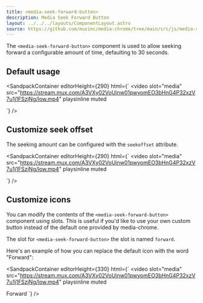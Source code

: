 ```yaml
---
title: <media-seek-forward-button>
description: Media Seek Forward Button
layout: ../../../layouts/ComponentLayout.astro
source: https://github.com/muxinc/media-chrome/tree/main/src/js/media-seek-forward-button.js
---
```



The `<media-seek-forward-button>` component is used to allow seeking forward a configurable amount of time, defaulting to 30 seconds.

## Default usage

<SandpackContainer
  editorHeight={290}
  html={`<media-controller>
  <video
    slot="media"
    src="https://stream.mux.com/A3VXy02VoUinw01pwyomEO3bHnG4P32xzV7u1j1FSzjNg/low.mp4"
    playsinline
    muted
  ></video>
  <media-control-bar>
    <media-play-button></media-play-button>
    <media-time-display></media-time-display>
    <media-seek-forward-button></media-seek-forward-button>
  </media-control-bar>
</media-controller>`}
/>

## Customize seek offset

The seeking amount can be configured with the `seekoffset` attribute.

<SandpackContainer
  editorHeight={290}
  html={`<media-controller>
  <video
    slot="media"
    src="https://stream.mux.com/A3VXy02VoUinw01pwyomEO3bHnG4P32xzV7u1j1FSzjNg/low.mp4"
    playsinline
    muted
  ></video>
  <media-control-bar>
    <media-play-button></media-play-button>
    <media-time-display></media-time-display>
    <media-seek-forward-button seekoffset="10"></media-seek-forward-button>
  </media-control-bar>
</media-controller>`}
/>

## Customize icons

You can modify the contents of the `<media-seek-forward-button>` component using slots. This is useful if you'd like to use your own custom button instead of the default one provided by media-chrome.

The slot for `<media-seek-forward-button>` the slot is named `forward`.

Here's an example of how you can replace the default icon with the word "Forward":

<SandpackContainer
  editorHeight={330}
  html={`<media-controller>
  <video
    slot="media"
    src="https://stream.mux.com/A3VXy02VoUinw01pwyomEO3bHnG4P32xzV7u1j1FSzjNg/low.mp4"
    playsinline
    muted
  ></video>
  <media-control-bar>
    <media-play-button></media-play-button>
    <media-time-display></media-time-display>
    <media-seek-forward-button>
      <span slot="forward">Forward</span>
    </media-seek-forward-button>
  </media-control-bar>
</media-controller>`}
/>
